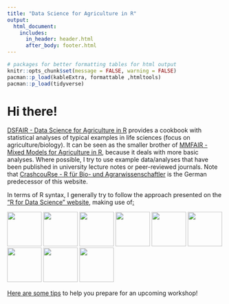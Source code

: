 ```yaml
---
title: "Data Science for Agriculture in R"
output: 
  html_document:
    includes:
      in_header: header.html
      after_body: footer.html
---
```


```r
# packages for better formatting tables for html output
knitr::opts_chunk$set(message = FALSE, warning = FALSE)
pacman::p_load(kableExtra, formattable ,htmltools)
pacman::p_load(tidyverse)
```

# Hi there!{.tabset .tabset-fade .tabset-pills}

[DSFAIR - Data Science for Agriculture in R](https://schmidtpaul.github.io/DSFAIR/){target="_blank"} provides a cookbook with statistical analyses of typical examples in life sciences (focus on agriculture/biology). It can be seen as the smaller brother of [MMFAIR - Mixed Models for Agriculture in R](https://schmidtpaul.github.io/MMFAIR/){target="_blank"}, because it deals with more basic analyses. Where possible, I try to use example data/analyses that have been published in university lecture notes or peer-reviewed journals. Note that [CrashcouRse - R für Bio- und Agrarwissenschaftler](https://schmidtpaul.github.io/crashcouRse){target="_blank"} is the German predecessor of this website.

In terms of R syntax, I generally try to follow the approach presented on the ["R for Data Science" website](https://r4ds.had.co.nz/){target="_blank"}, making use of[:](temp.html)

[<img src="https://raw.githubusercontent.com/rstudio/hex-stickers/master/PNG/dplyr.png" width="80">](https://CRAN.R-project.org/package=dplyr)
[<img src="https://raw.githubusercontent.com/rstudio/hex-stickers/master/PNG/ggplot2.png" width="80">](https://CRAN.R-project.org/package=ggplot2)
[<img src="https://raw.githubusercontent.com/rstudio/hex-stickers/master/PNG/pipe.png" width="80">](https://r4ds.had.co.nz/pipes.html)
[<img src="https://raw.githubusercontent.com/rstudio/hex-stickers/master/PNG/purrr.png" width="80">](https://CRAN.R-project.org/package=purrr)
[<img src="https://raw.githubusercontent.com/rstudio/hex-stickers/master/PNG/scales.png" width="80">](https://CRAN.R-project.org/package=scales)
[<img src="https://raw.githubusercontent.com/rstudio/hex-stickers/master/PNG/stringr.png" width="80">](https://CRAN.R-project.org/package=stringr)
[<img src="https://raw.githubusercontent.com/rstudio/hex-stickers/master/PNG/tibble.png" width="80">](https://CRAN.R-project.org/package=tibble)
[<img src="https://raw.githubusercontent.com/rstudio/hex-stickers/master/PNG/tidyr.png" width="80">](https://CRAN.R-project.org/package=tidyr)
[<img src="https://raw.githubusercontent.com/rstudio/hex-stickers/master/PNG/tidyverse.png" width="80">](https://CRAN.R-project.org/package=tidyverse)

[Here are some tips](0courseprep.html){target="_blank"} to help you prepare for an upcoming workshop!